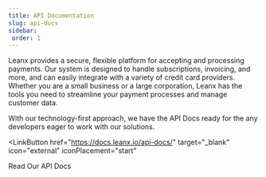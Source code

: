 ```yaml
---
title: API Documentation
slug: api-docs
sidebar: 
 order: 1
---
```


Leanx provides a secure, flexible platform for accepting and processing payments. Our system is designed to handle subscriptions, invoicing, and more, and can easily integrate with a variety of credit card providers. Whether you are a small business or a large corporation, Leanx has the tools you need to streamline your payment processes and manage customer data.

With our technology-first approach, we have the API Docs ready for the any developers eager to work with our solutions.

<LinkButton 
 href="https://docs.leanx.io/api-docs/" 
 target="_blank" 
 icon="external" 
 iconPlacement="start"
> 
 Read Our API Docs
</LinkButton>
